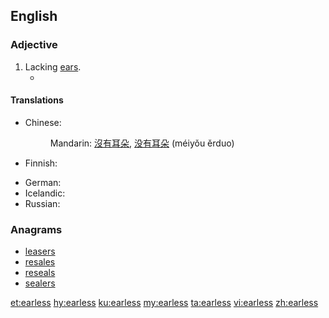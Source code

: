==English==

===Adjective===
{{en-adj|-}}

# Lacking [[ear]]s.
#*{{quote-magazine|year=2013|month=May-June|author=[http://www.americanscientist.org/authors/detail/william-e-conner-1 William E. Conner]
|title=[http://www.americanscientist.org/issues/feature/2013/3/an-acoustic-arms-race An Acoustic Arms Race]
|volume=101|issue=3|page=206-7|magazine={{w|American Scientist}}
|passage='''Earless''' ghost swift moths become “invisible” to echolocating bats by forming mating clusters close (less than half a meter) above vegetation and effectively blending into the clutter of echoes that the bat receives from the leaves and stems around them.}}
#: {{usex|'''Earless''' seals are probably more hydrodynamic without ear lobes.|lang=en}}

====Translations====
{{trans-top|lacking ears}}
* Chinese:
*: Mandarin: [[沒有]][[耳朵]], [[没有]][[耳朵]] (méiyǒu ěrduo)
* Finnish: {{t|fi|korvaton}}
{{trans-mid}}
* German: {{t|de|ohrlos}}
* Icelandic: {{t|is|eyrnalaus}}
* Russian: {{t+|ru|безухий|tr=bezúxij|sc=Cyrl}}
{{trans-bottom}}

===Anagrams===
* [[leasers#English|leasers]]
* [[resales#English|resales]]
* [[reseals#English|reseals]]
* [[sealers#English|sealers]]

[[et:earless]]
[[hy:earless]]
[[ku:earless]]
[[my:earless]]
[[ta:earless]]
[[vi:earless]]
[[zh:earless]]